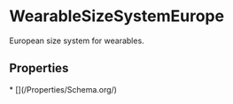   
# WearableSizeSystemEurope

European size system for wearables.

## Properties

<Grid>
* [](/Properties/Schema.org/)
</Grid>

